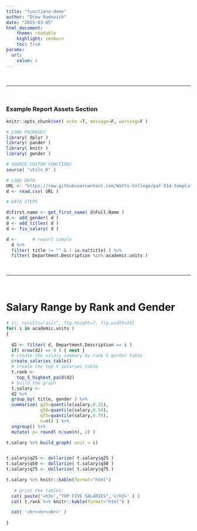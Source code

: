 ---
title: "functions-demo"
author: "Drew Radovich"
date: "2025-03-05"
html_document:
    theme: readable
    highlight: zenburn
    toc: true
params:
  url:
    value: x  
---



<br>
<hr>
<br>


### Example Report Assets Section 


```{r setup, include=TRUE}
knitr::opts_chunk$set( echo =T, message=F, warning=F )
```


```{r libraries}
# LOAD PACKAGES
library( dplyr )
library( pander )
library( knitr )
library( gender )

# SOURCE CUSTOM FUNCTIONS
source( "utils.R" )
```



```{r data}
# LOAD DATA
URL <- "https://raw.githubusercontent.com/Watts-College/paf-514-template/main/labs/batch-demo/asu-salaries-2020.csv"
d <- read.csv( URL )

# DATA STEPS 

d$first.name <- get_first_name( d$Full.Name )
d <- add_gender( d )
d <- add_titles( d )
d <- fix_salary( d )

d <-      # report sample
  d %>% 
  filter( title != "" & ! is.na(title) ) %>% 
  filter( Department.Description %in% academic.units )
```


<br>
<hr>
<br>





# Salary Range by Rank and Gender 

```{r, results="asis", fig.height=7, fig.width=10}
# {r, results="asis", fig.height=7, fig.width=10}
for( i in academic.units )
{
  
  d2 <- filter( d, Department.Description == i )
  if( nrow(d2) == 0 ) { next } 
  # create the salary summary by rank & gender table
  create_salaries_table()
  # create the top 5 salaries table 
  t.rank <-
    top_5_highest_paid(d2)
  # build the graph 
  t.salary <- 
  d2 %>% 
  group_by( title, gender ) %>% 
  summarize( q25=quantile(salary,0.25),
             q50=quantile(salary,0.50),
             q75=quantile(salary,0.75),
             n=n() ) %>% 
  ungroup() %>% 
  mutate( p= round( n/sum(n), 2) )

t.salary %>% build_graph( unit = i)


t.salary$q25 <- dollarize( t.salary$q25 )
t.salary$q50 <- dollarize( t.salary$q50 )
t.salary$q75 <- dollarize( t.salary$q75 )

t.salary %>% knitr::kable(format="html")
 
   # print the tables:  
  cat( paste('<h3>',"TOP FIVE SALARIES",'</h3>' ) )
  cat( t.rank %>% knitr::kable(format="html") )   

  cat( '<br><hr><br>' )
  
}

```
